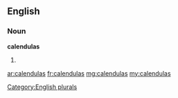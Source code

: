 ==English==

===Noun===
'''calendulas'''

# {{plural of|calendula}}

[[Category:English plurals]]

[[ar:calendulas]]
[[fr:calendulas]]
[[mg:calendulas]]
[[my:calendulas]]